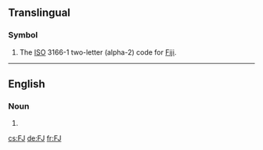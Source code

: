 {{also|fJ|.fj}}
==Translingual==

===Symbol===
{{head|mul|symbol}}
# The [[ISO]] 3166-1 two-letter (alpha-2) code for [[Fiji]].

----

==English==

===Noun===
{{en-noun}}

# {{initialism of|foot job|lang=en}}

[[cs:FJ]]
[[de:FJ]]
[[fr:FJ]]